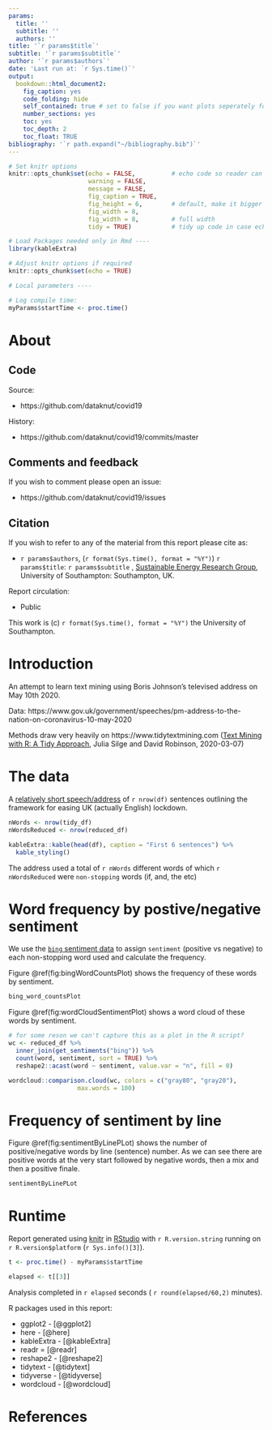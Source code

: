 ```yaml
---
params:
  title: ''
  subtitle: ''
  authors: ''
title: '`r params$title`'
subtitle: '`r params$subtitle`'
author: '`r params$authors`'
date: 'Last run at: `r Sys.time()`'
output:
  bookdown::html_document2:
    fig_caption: yes
    code_folding: hide
    self_contained: true # set to false if you want plots seperately for easy import to word https://bookdown.org/yihui/rmarkdown/html-document.html#document-dependencies
    number_sections: yes
    toc: yes
    toc_depth: 2
    toc_float: TRUE
bibliography: '`r path.expand("~/bibliography.bib")`'
---
```

  
```r

# Set knitr options
knitr::opts_chunk$set(echo = FALSE,          # echo code so reader can see what is happening
                      warning = FALSE,
                      message = FALSE,
                      fig_caption = TRUE,
                      fig_height = 6,        # default, make it bigger to stretch vertical axis
                      fig_width = 8,
                      fig_width = 8,         # full width
                      tidy = TRUE)           # tidy up code in case echo = TRUE

```


```r

# Load Packages needed only in Rmd ----
library(kableExtra)

# Adjust knitr options if required
knitr::opts_chunk$set(echo = TRUE)

# Local parameters ----

# Log compile time:
myParams$startTime <- proc.time()

```

# About

## Code

Source:

 * https://github.com/dataknut/covid19

History:

 * https://github.com/dataknut/covid19/commits/master

## Comments and feedback

If you wish to comment please open an issue:
 
 * https://github.com/dataknut/covid19/issues

## Citation

If you wish to refer to any of the material from this report please cite as:

 * `r params$authors`, (`r format(Sys.time(), format = "%Y")`) `r params$title`: `r params$subtitle` , [Sustainable Energy Research Group](http://www.energy.soton.ac.uk), University of Southampton: Southampton, UK.

Report circulation:

 * Public
 
This work is (c) `r format(Sys.time(), format = "%Y")` the University of Southampton.
 
# Introduction

An attempt to learn text mining using Boris Johnson's televised address on May 10th 2020.

Data: https://www.gov.uk/government/speeches/pm-address-to-the-nation-on-coronavirus-10-may-2020

Methods draw very heavily on https://www.tidytextmining.com ([Text Mining with R: A Tidy Approach](http://shop.oreilly.com/product/0636920067153.do), Julia Silge and David Robinson, 2020-03-07)

# The data

A [relatively short speech/address](https://www.gov.uk/government/speeches/pm-address-to-the-nation-on-coronavirus-10-may-2020) of `r nrow(df)` sentences outlining the framework for easing UK (actually English) lockdown.


```r
nWords <- nrow(tidy_df)
nWordsReduced <- nrow(reduced_df)

kableExtra::kable(head(df), caption = "First 6 sentences") %>%
  kable_styling()
```

The address used a total of `r nWords` different words of which `r nWordsReduced` were `non-stopping` words (if, and, the etc)

# Word frequency by postive/negative sentiment

We use the [`bing` sentiment data](https://www.cs.uic.edu/~liub/FBS/sentiment-analysis.html) to assign `sentiment` (positive vs negative) to each non-stopping word used and calculate the frequency.

Figure \@ref(fig:bingWordCountsPlot) shows the frequency of these words by sentiment.

```r
bing_word_countsPlot
```

Figure \@ref(fig:wordCloudSentimentPlot) shows a word cloud of these words by sentiment.

```r
# for some reson we can't capture this as a plot in the R script?
wc <- reduced_df %>%
  inner_join(get_sentiments("bing")) %>%
  count(word, sentiment, sort = TRUE) %>%
  reshape2::acast(word ~ sentiment, value.var = "n", fill = 0)

wordcloud::comparison.cloud(wc, colors = c("gray80", "gray20"),
                   max.words = 100)
```

# Frequency of sentiment by line

Figure \@ref(fig:sentimentByLinePLot) shows the number of positive/negative words by line (sentence) number. As we can see there are positive words at the very start followed by negative words, then a mix and then a positive finale.

```r
sentimentByLinePLot
```

# Runtime

Report generated using [knitr](https://cran.r-project.org/package=knitr) in [RStudio](http://www.rstudio.com) with `r R.version.string` running on `r R.version$platform` (`r Sys.info()[3]`).

```r
t <- proc.time() - myParams$startTime

elapsed <- t[[3]]
```

Analysis completed in `r elapsed` seconds ( `r round(elapsed/60,2)` minutes).

R packages used in this report:

 * ggplot2 - [@ggplot2]
 * here - [@here]
 * kableExtra - [@kableExtra]
 * readr = [@readr]
 * reshape2 - [@reshape2]
 * tidytext - [@tidytext]
 * tidyverse - [@tidyverse]
 * wordcloud - [@wordcloud]
 
# References

